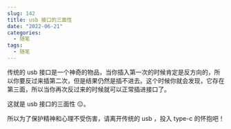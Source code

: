 ```yaml
---
slug: 142
title: usb 接口的三面性
date: "2022-06-21"
categories: 
  - 随笔
tags: 
  - 随笔
---
```



传统的 usb 接口是一个神奇的物品，当你插入第一次的时候肯定是反方向的，所以你要反过来插第二次，但是结果仍然是插不进去。这个时候你就会发现，它存在第三面，所以当你再次反过来的时候就可以正常插进接口了。

这就是 usb 接口的三面性 😐。

所以为了保护精神和心理不受伤害，请离开传统的 usb ，投入 type-c 的怀抱吧！